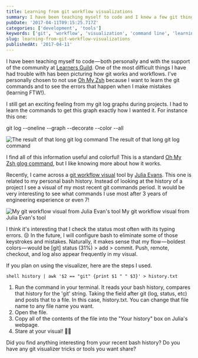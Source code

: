 ```yaml
---
title: Learning from git workflow visualizations
summary: I have been teaching myself to code and I knew a few git things
pubDate: '2017-04-11T09:15:25.717Z'
categories: ['development', 'tools']
keywords: ['git', 'workflow', 'visualization', 'command line', 'learning']
slug: learning-from-git-workflow-visualizations
publishedAt: '2017-04-11'
---
```


I have been teaching myself to code — both personally and with the support of the community at [Learners Guild](https://www.learnersguild.org/). One of the most difficult things I have had trouble with has been picturing how git works and workflows. I've personally chosen to not use [Oh My Zsh](http://ohmyz.sh/) because I want to learn the git commands and to see the errors that happen when I make mistakes (learning FTW!).

I still get an exciting feeling from my git log graphs during projects. I had to learn the commands to get this graph exactly how I wanted it. For instance this one:

git log --oneline --graph --decorate --color --all

![The result of that long git log command](https://cdn-images-1.medium.com/max/800/1*tB6k82yLITZftkRLGsgLaw.png)
The result of that long git log command

I find all of this information useful and colorful! This is a standard [Oh My Zsh glog command](https://github.com/robbyrussell/oh-my-zsh/wiki/Cheatsheet), but I like knowing more about how it works.

Recently, I came across a [git workflow visual](https://visualize-your-git.herokuapp.com/) tool by [Julia Evans](https://twitter.com/b0rk). This one is related to my personal bash history. Instead of looking at the history of a project I see a visual of my most recent git commands period. It would be very interesting to see what commands I use most after 3 years of engineering experience or even 7!

![My git workflow visual from Julia Evan's tool](https://cdn-images-1.medium.com/max/800/1*pmVZWEXJMW90aslzqq7fqA.png)
My git workflow visual from Julia Evan's tool

I think it's interesting that I check the status most often with its typing errors. 😒 In the future, I will configure bash to eliminate some of those keystrokes and mistakes. Naturally, it makes sense that my flow — boldest colors — would be \[git\] status (31%) > add > commit. Push, remote, checkout, and log also appear frequently in my visual.

If you plan on using the visualizer, here are the steps I used.

```shell history | awk '$2 == "git" {print $1 " " $3}' > history.txt```

1.  Run the command in your terminal. It reads your bash history, compares that history for the 'git' string. Taking the field after git (log, status, etc) and posts that to a file. In this case, history.txt. You can change that file name to any file name you want.
2.  Open the file.
3.  Copy all of the contents of the file into the "Your history" box on Julia's webpage.
4.  Stare at your visual! 👌🏿

Did you find anything interesting from your recent bash history? Do you have any git visualizer tricks or tools you want share?